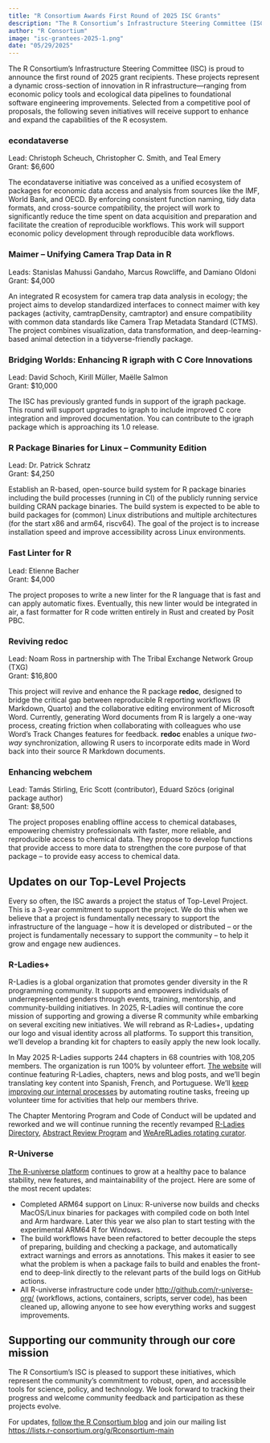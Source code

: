 ```yaml
---
title: "R Consortium Awards First Round of 2025 ISC Grants"
description: "The R Consortium’s Infrastructure Steering Committee (ISC) is proud to announce the first round of 2025 grant recipients. These seven projects are receiving support to enhance and expand the capabilities of the R ecosystem."
author: "R Consortium"
image: "isc-grantees-2025-1.png"
date: "05/29/2025"
---
```


The R Consortium’s Infrastructure Steering Committee (ISC) is proud to announce the first round of 2025 grant recipients. These projects represent a dynamic cross-section of innovation in R infrastructure—ranging from economic policy tools and ecological data pipelines to foundational software engineering improvements. Selected from a competitive pool of proposals, the following seven initiatives will receive support to enhance and expand the capabilities of the R ecosystem.

### econdataverse

Lead: Christoph Scheuch, Christopher C. Smith, and Teal Emery  
Grant: $6,600

The econdataverse initiative was conceived as a unified ecosystem of packages for economic data access and analysis from sources like the IMF, World Bank, and OECD. By enforcing consistent function naming, tidy data formats, and cross-source compatibility, the project will work to significantly reduce the time spent on data acquisition and preparation and facilitate the creation of reproducible workflows. This work will support economic policy development through reproducible data workflows.

### Maimer – Unifying Camera Trap Data in R

Leads: Stanislas Mahussi Gandaho, Marcus Rowcliffe, and Damiano Oldoni  
Grant: $4,000

An integrated R ecosystem for camera trap data analysis in ecology; the project aims to develop standardized interfaces to connect maimer with key packages (activity, camtrapDensity, camtraptor) and ensure compatibility with common data standards like Camera Trap Metadata Standard (CTMS). The project combines visualization, data transformation, and deep-learning-based animal detection in a tidyverse-friendly package.

### Bridging Worlds: Enhancing R igraph with C Core Innovations

Lead: David Schoch, Kirill Müller, Maëlle Salmon  
Grant: $10,000

The ISC has previously granted funds in support of the igraph package. This round will support upgrades to igraph to include improved C core integration and improved documentation. You can contribute to the igraph package which is approaching its 1.0 release.

### R Package Binaries for Linux – Community Edition

Lead: Dr. Patrick Schratz  
Grant: $4,250

Establish an R-based, open-source build system for R package binaries including the build processes (running in CI) of the publicly running service building CRAN package binaries. The build system is expected to be able to build packages for (common) Linux distributions and multiple architectures (for the start x86 and arm64, riscv64). The goal of the project is to increase installation speed and improve accessibility across Linux environments.

### Fast Linter for R

Lead: Etienne Bacher  
Grant: $4,000

The project proposes to write a new linter for the R language that is fast and can apply automatic fixes. Eventually, this new linter would be integrated in air, a fast formatter for R code written entirely in Rust and created by Posit PBC.

### Reviving redoc

Lead: Noam Ross in partnership with The Tribal Exchange Network Group (TXG)  
Grant: $16,800

This project will revive and enhance the R package **redoc**, designed to bridge the critical gap between reproducible R reporting workflows (R Markdown, Quarto) and the collaborative editing environment of Microsoft Word. Currently, generating Word documents from R is largely a one-way process, creating friction when collaborating with colleagues who use Word’s Track Changes features for feedback. **redoc** enables a unique *two-way* synchronization, allowing R users to incorporate edits made in Word back into their source R Markdown documents.

### Enhancing webchem

Lead: Tamás Stirling, Eric Scott (contributor), Eduard Szöcs (original package author)  
Grant: $8,500

The project proposes enabling offline access to chemical databases, empowering chemistry professionals with faster, more reliable, and reproducible access to chemical data. They propose to develop functions that provide access to more data to strengthen the core purpose of that package – to provide easy access to chemical data.

## Updates on our Top-Level Projects

Every so often, the ISC awards a project the status of Top-Level Project. This is a 3-year commitment to support the project. We do this when we believe that a project is fundamentally necessary to support the infrastructure of the language – how it is developed or distributed – or the project is fundamentally necessary to support the community – to help it grow and engage new audiences.

### R-Ladies+

R-Ladies is a global organization that promotes gender diversity in the R programming community. It supports and empowers individuals of underrepresented genders through events, training, mentorship, and community-building initiatives. In 2025, R-Ladies will continue the core mission of supporting and growing a diverse R community while embarking on several exciting new initiatives. We will rebrand as R-Ladies+, updating our logo and visual identity across all platforms. To support this transition, we’ll develop a branding kit for chapters to easily apply the new look locally.

In May 2025 R-Ladies supports 244 chapters in 68 countries with 108,205 members. The organization is run 100% by volunteer effort. [The website](https://rladies.org/) will continue featuring R-Ladies, chapters, news and blog posts, and we’ll begin translating key content into Spanish, French, and Portuguese. We’ll [keep improving our internal processes](https://guide.rladies.org) by automating routine tasks, freeing up volunteer time for activities that help our members thrive.

The Chapter Mentoring Program and Code of Conduct will be updated and reworked and we will continue running the recently revamped [R-Ladies Directory](https://rladies.org/directory/), [Abstract Review Program](https://rladies.org/news/abstract-review-relaunch-2025/) and [WeAreRLadies rotating curator](https://rladies.org/news/rocur-relaunch-2025/).

### R-Universe

[The R-universe platform](https://r-universe.dev/search) continues to grow at a healthy pace to balance stability, new features, and maintainability of the project. Here are some of the most recent updates:

* Completed ARM64 support on Linux: R-universe now builds and checks MacOS/Linux binaries for packages with compiled code on both Intel and Arm hardware. Later this year we also plan to start testing with the experimental ARM64 R for Windows.  
* The build workflows have been refactored to better decouple the steps of preparing, building and checking a package, and automatically extract warnings and errors as annotations. This makes it easier to see what the problem is when a package fails to build and enables the front-end to deep-link directly to the relevant parts of the build logs on GitHub actions.  
* All R-universe infrastructure code under [http://github.com/r-universe-org/](http://github.com/r-universe-org/) (workflows, actions, containers, scripts, server code), has been cleaned up, allowing anyone to see how everything works and suggest improvements.

## Supporting our community through our core mission

The R Consortium’s ISC is pleased to support these initiatives, which represent the community’s commitment to robust, open, and accessible tools for science, policy, and technology. We look forward to tracking their progress and welcome community feedback and participation as these projects evolve.

For updates, [follow the R Consortium blog](https://r-consortium.org/news) and join our mailing list [https://lists.r-consortium.org/g/Rconsortium-main](https://lists.r-consortium.org/g/Rconsortium-main) 

